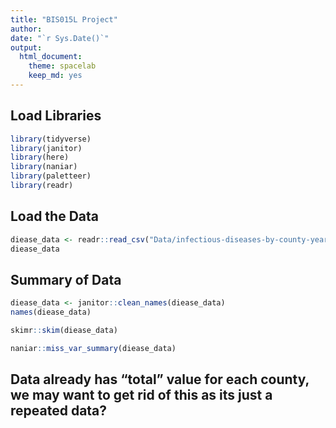 ```yaml
---
title: "BIS015L Project"
author: 
date: "`r Sys.Date()`"
output:
  html_document: 
    theme: spacelab
    keep_md: yes
---
```


## Load Libraries 

```r
library(tidyverse)
library(janitor)
library(here)
library(naniar)
library(paletteer)
library(readr)
``` 

## Load the Data
```r
diease_data <- readr::read_csv("Data/infectious-diseases-by-county-year-and-sex 2.csv")
diease_data
```

## Summary of Data

```r
diease_data <- janitor::clean_names(diease_data)
names(diease_data)
```

```r
skimr::skim(diease_data)
```

```r
naniar::miss_var_summary(diease_data)
```

## Data already has "total" value for each county, we may want to get rid of this as its just a repeated data?

```r


```